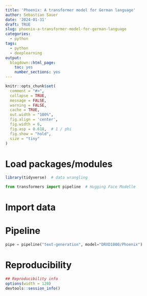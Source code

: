 ```yaml
---
title: 'Phoenix: A transformer model for German language'
author: Sebastian Sauer
date: '2024-01-31'
draft: TRUE
slug: phoenix-a-transformer-model-for-german-language
categories:
  - python
tags:
  - python
  - deeplearning
output:
  blogdown::html_page:
    toc: yes
    number_sections: yes
---
```




```r
knitr::opts_chunk$set(
  comment = "#>",
  collapse = TRUE,
  message = FALSE,
  warning = FALSE,
  cache = TRUE,
  out.width = "100%",
  fig.align = 'center',
  fig.width = 6,
  fig.asp = 0.618,  # 1 / phi
  fig.show = "hold",
  size = "tiny"
)
```



# Load packages/modules

```r
library(tidyverse)  # data wrangling
```


```python
from transformers import pipeline  # Hugging Face Modelle
```


# Import data


# Pipeline

```python
pipe = pipeline("text-generation", model="DRXD1000/Phoenix")
```



# Reproducibility

```r
## Reproducibility info
options(width = 120)
devtools::session_info()

```


